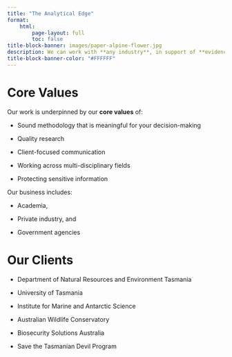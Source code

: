 ```yaml
---
title: "The Analytical Edge"
format:
    html:
        page-layout: full
        toc: false
title-block-banner: images/paper-alpine-flower.jpg
description: We can work with **any industry**, in support of **evidence-based decision-making** and **policy development** through **quality survey design** and **data analysis**.
title-block-banner-color: "#FFFFFF"
---
```


# Core Values

Our work is underpinned by our **core values** of:

-   Sound methodology that is meaningful for your decision-making

-   Quality research

-   Client-focused communication

-   Working across multi-disciplinary fields

-   Protecting sensitive information

Our business includes:

-   Academia,

-   Private industry, and

-   Government agencies

# Our Clients

-   Department of Natural Resources and Environment Tasmania

-   University of Tasmania

-   Institute for Marine and Antarctic Science

-   Australian Wildlife Conservatory

-   Biosecurity Solutions Australia

-   Save the Tasmanian Devil Program
